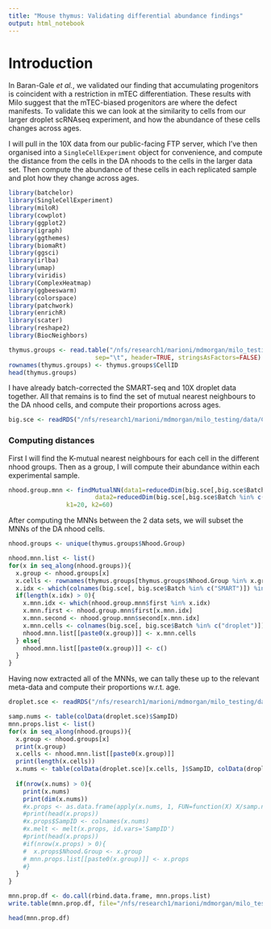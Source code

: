 ```yaml
---
title: "Mouse thymus: Validating differential abundance findings"
output: html_notebook
---
```


# Introduction

In Baran-Gale _et al._, we validated our finding that accumulating progenitors is coincident with a restriction in mTEC differentiation. These results with Milo 
suggest that the mTEC-biased progenitors are where the defect manifests. To validate this we can look at the similarity to cells from our larger droplet 
scRNAseq experiment, and how the abundance of these cells changes across ages.

I will pull in the 10X data from our public-facing FTP server, which I've then organised into a `SingleCellExperiment` object for convenience, and compute the 
distance from the cells in the DA nhoods to the cells in the larger data set. Then compute the abundance of these cells in each replicated sample and plot how 
they change across ages.

```r
library(batchelor)
library(SingleCellExperiment)
library(miloR)
library(cowplot)
library(ggplot2)
library(igraph)
library(ggthemes)
library(biomaRt)
library(ggsci)
library(irlba)
library(umap)
library(viridis)
library(ComplexHeatmap)
library(ggbeeswarm)
library(colorspace)
library(patchwork)
library(enrichR)
library(scater)
library(reshape2)
library(BiocNeighbors)
```

```r
thymus.groups <- read.table("/nfs/research1/marioni/mdmorgan/milo_testing/results/Thymus_NhoodGroups.txt",
	                    sep="\t", header=TRUE, stringsAsFactors=FALSE)
rownames(thymus.groups) <- thymus.groups$CellID
head(thymus.groups)
```

I have already batch-corrected the SMART-seq and 10X droplet data together. All that remains is to find the set of 
mutual nearest neighbours to the DA nhood cells, and compute their proportions across ages.


```r
big.sce <- readRDS("/nfs/research1/marioni/mdmorgan/milo_testing/data/CombinedThymus_SCE.RDS")
```

### Computing distances

First I will find the K-mutual nearest neighbours for each cell in the different nhood groups. Then as a group, I will compute their abundance within each experimental sample.

```r
nhood.group.mnn <- findMutualNN(data1=reducedDim(big.sce[,big.sce$Batch %in% c("SMART")], "MNN"),
		                data2=reducedDim(big.sce[,big.sce$Batch %in% c("droplet")], "MNN"),
				k1=20, k2=60)
```

After computing the MNNs between the 2 data sets, we will subset the MNNs of the DA nhood cells.

```r
nhood.groups <- unique(thymus.groups$Nhood.Group)

nhood.mnn.list <- list()
for(x in seq_along(nhood.groups)){
  x.group <- nhood.groups[x]
  x.cells <- rownames(thymus.groups[thymus.groups$Nhood.Group %in% x.group, ])
  x.idx <- which(colnames(big.sce[, big.sce$Batch %in% c("SMART")]) %in% x.cells)
  if(length(x.idx) > 0){
    x.mnn.idx <- which(nhood.group.mnn$first %in% x.idx)
    x.mnn.first <- nhood.group.mnn$first[x.mnn.idx]
    x.mnn.second <- nhood.group.mnn$second[x.mnn.idx]
    x.mnn.cells <- colnames(big.sce[, big.sce$Batch %in% c("droplet")])[x.mnn.second]
    nhood.mnn.list[[paste0(x.group)]] <- x.mnn.cells
  } else{
    nhood.mnn.list[[paste0(x.group)]] <- c()
  }
}
```

Having now extracted all of the MNNs, we can tally these up to the relevant meta-data and compute their proportions w.r.t. age.

```r
droplet.sce <- readRDS("/nfs/research1/marioni/mdmorgan/milo_testing/data/ThymusDroplet_SCE.RDS")
```

```r
samp.nums <- table(colData(droplet.sce)$SampID)
mnn.props.list <- list()
for(x in seq_along(nhood.groups)){
  x.group <- nhood.groups[x]
  print(x.group)
  x.cells <- nhood.mnn.list[[paste0(x.group)]]      
  print(length(x.cells))
  x.nums <- table(colData(droplet.sce)[x.cells, ]$SampID, colData(droplet.sce)[x.cells, ]$Age)
  
  if(nrow(x.nums) > 0){
    print(x.nums)
    print(dim(x.nums))
    #x.props <- as.data.frame(apply(x.nums, 1, FUN=function(X) X/samp.nums))
    #print(head(x.props))
    #x.props$SampID <- colnames(x.nums)
    #x.melt <- melt(x.props, id.vars='SampID')
    #print(head(x.props))
    #if(nrow(x.props) > 0){
    #  x.props$Nhood.Group <- x.group
    # mnn.props.list[[paste0(x.group)]] <- x.props
    #}
  }
}

mnn.prop.df <- do.call(rbind.data.frame, mnn.props.list)
write.table(mnn.prop.df, file="/nfs/research1/marioni/mdmorgan/milo_testing/results/Thymus-MNN_props.txt", sep="\t", quote=FALSE, row.names=FALSE)

head(mnn.prop.df)
```

